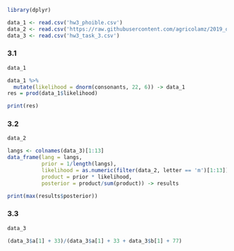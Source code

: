 ```r
library(dplyr)

data_1 <- read.csv('hw3_phoible.csv')
data_2 <- read.csv('https://raw.githubusercontent.com/agricolamz/2019_data_analysis_for_linguists/master/data/letter_frequency.csv')
data_3 <- read.csv('hw3_task_3.csv')
```
### 3.1
```r
data_1

data_1 %>%
  mutate(likelihood = dnorm(consonants, 22, 6)) -> data_1
res = prod(data_1$likelihood)

print(res)
```

### 3.2

```r
data_2

langs <- colnames(data_3)[1:13]
data_frame(lang = langs,
           prior = 1/length(langs),
           likelihood = as.numeric(filter(data_2, letter == 'm')[1:13]) * as.numeric(filter(data_2, letter == 'o')[1:13]) * as.numeric(filter(data_2, letter == 's')[1:13]) * as.numeric(filter(data_2, letter == 't')[1:13]),
           product = prior * likelihood,
           posterior = product/sum(product)) -> results

print(max(results$posterior))
```

### 3.3
```r
data_3

(data_3$a[1] + 33)/(data_3$a[1] + 33 + data_3$b[1] + 77)
```

